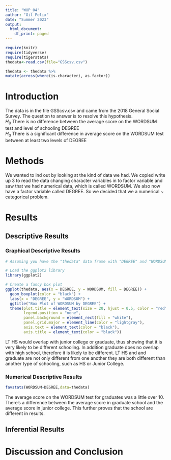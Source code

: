 ```yaml
---
title: "WUP_04"
author: "Gil Felix"
date: "Summer 2023"
output:
  html_document:
    df_print: paged
---
```


```r
require(knitr)
require(tidyverse)
require(tigerstats)
thedata<-read.csv(file="GSScsv.csv")

```

```r
thedata <- thedata %>%
mutate(across(where(is.character), as.factor))
```

# Introduction

<!--In this section you explain what you are trying to show.  Where did the data come from?  What is the research or other question you are trying to answer?!-->

The data is in the file GSScsv.csv and came from the 2018 General Social Survey.  The question to answer is to resolve this hypothesis.  
$H_0$ There is no difference between the average score on the WORDSUM test and level of schooling DEGREE  
$H_a$ There is a significant difference in average score on the WORDSUM test between at least two levels of DEGREE  

# Methods

<!--Mention that you intend to use chatGPT to the greatest extent possible. Give credit to chatGPT when you use it to create code in your report. Decide on your methods:  use "variable analysis" or other appropriate descriptors.  Make sure to choose at least one graphical method and at least one numerical method.!-->

We wanted to ind out by looking at the kind of data we had. We copied write up 3 to read the data changing character variables in to factor variable and saw that we had numerical data, which is called WORDSUM. We also now have a factor variable called DEGREE. So we decided that we a numerical ~ categorical problem.

# Results

<!--Divide this section into two sub-sections:  One for your descriptive  results and one for your inferential results.!-->

## Descriptive Results


### Graphical Descriptive Results

<!--Graphical results here.  Make sure to show your code.  Provide appropriate labels for axes, giving units if possible, and provide a good title for the graph, too.  Use the graphical results to describe the patterns if any that exist in the data as focused toward the research question!-->

```r
# Assuming you have the "thedata" data frame with "DEGREE" and "WORDSUM" columns

# Load the ggplot2 library
library(ggplot2)

# Create a fancy box plot
ggplot(thedata, aes(x = DEGREE, y = WORDSUM, fill = DEGREE)) +
  geom_boxplot(color = "black") +
  labs(x = "DEGREE", y = "WORDSUM") +
  ggtitle("Box Plot of WORDSUM by DEGREE") +
  theme(plot.title = element_text(size = 20, hjust = 0.5, color = "red"),
        legend.position = "none",
        panel.background = element_rect(fill = "white"),
        panel.grid.major = element_line(color = "lightgray"),
        axis.text = element_text(color = "black"),
        axis.title = element_text(color = "black"))

```
LT HS would overlap with junior college or graduate, thus showing that it is very likely to be different schooling. In addition graduate does no overlap with high school, therefore it is likely to be different. LT HS and and graduate are not only different from one another they are both different than another type of schooling, such as HS or Junior College.

### Numerical Descriptive Results

<!--Numerical results go here. Use the numerical results to describe the patterns if any that exist in the data as focused toward the research question!-->

```r
favstats(WORDSUM~DEGREE,data=thedata)
```
The average score on the WORDSUM test for graduates was a little over 10. There's a difference between the average score in graduate school and the average score in junior college. This further proves that the school are different in results. 

## Inferential Results

<!--State hypothesis clearly.  Make sure your discussion of the inferential test covers all the aspects that the test output produces, such as test statistic, p-value etc.  Make a decision about the null hypothesis, explain the assumptions on which the selected test/procedure was based, and why the chosen procedure satisfys the assumptions and is appropriate to answer the research question!-->


# Discussion and Conclusion

<!--Discussion and conclusion here.  If you found a relationship be sure to consider whether the relationship occurs because one of the variavbles causes the other, or whether they perhasps are related for some other reason.  Watch the chapter 6 videos from the GeorgeTown videos collection.!-->

